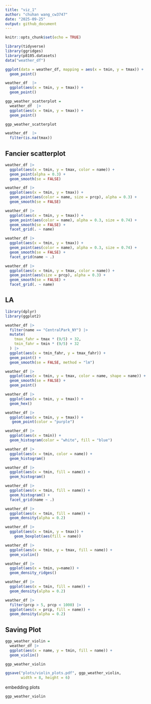 ```yaml
---
title: "viz_1"
author: "chuhan wang_cw3747"
date: "2025-09-25"
output: github_document
---
```


```r
knitr::opts_chunk$set(echo = TRUE)
```

```r
library(tidyverse)
library(ggridges)
library(p8105.datasets)
data("weather_df")
```

```r
ggplot(data = weather_df, mapping = aes(x = tmin, y = tmax)) +
  geom_point()
```

```r
weather_df  |>
  ggplot(aes(x = tmin, y = tmax)) +
  geom_point()
```

```r
ggp_weather_scatterplot = 
  weather_df  |>
  ggplot(aes(x = tmin, y = tmax)) +
  geom_point()

ggp_weather_scatterplot
```

```r
weather_df  |>
  filter(is.na(tmax))
```

## Fancier scatterplot
```r
weather_df |>
  ggplot(aes(x = tmin, y = tmax, color = name)) +
  geom_point(alpha = 0.3) +
  geom_smooth(se = FALSE)
```

```r
weather_df |>
  ggplot(aes(x = tmin, y = tmax)) +
  geom_point(aes(color = name, size = prcp), alpha = 0.3) +
  geom_smooth(se = FALSE)
```

```r
weather_df |>
  ggplot(aes(x = tmin, y = tmax)) +
  geom_point(aes(color = name), alpha = 0.3, size = 0.74) +
  geom_smooth(se = FALSE) +
  facet_grid(. ~ name)

weather_df |>
  ggplot(aes(x = tmin, y = tmax)) +
  geom_point(aes(color = name), alpha = 0.3, size = 0.74) +
  geom_smooth(se = FALSE) +
  facet_grid(name ~ .)
```

```r
weather_df |>
  ggplot(aes(x = tmin, y = tmax, color = name)) +
  geom_point(aes(size = prcp), alpha = 0.3) +
  geom_smooth(se = FALSE) +
  facet_grid(. ~ name)
```

## LA
```r
library(dplyr)
library(ggplot2)

weather_df |>
  filter(name == "CentralPark_NY") |>
  mutate(
    tmax_fahr = tmax * (9/5) + 32,
    tmin_fahr = tmin * (9/5) + 32
  ) |>
  ggplot(aes(x = tmin_fahr, y = tmax_fahr)) +
  geom_point() +
  geom_smooth(se = FALSE, method = "lm")
```

```r
weather_df |>
  ggplot(aes(x = tmin, y = tmax, color = name, shape = name)) +
  geom_smooth(se = FALSE) +
  geom_point()
```

```r
weather_df |>
  ggplot(aes(x = tmin, y = tmax)) +
  geom_hex()
```

```r
weather_df |>
  ggplot(aes(x = tmin, y = tmax)) +
   geom_point(color = "purple")
```

```r
weather_df |>
  ggplot(aes(x = tmin)) +
  geom_histogram(color = "white", fill = "blue")
```

```r
weather_df |>
  ggplot(aes(x = tmin, color = name)) +
  geom_histogram()

weather_df |>
  ggplot(aes(x = tmin, fill = name)) +
  geom_histogram()
```

```r
weather_df |>
  ggplot(aes(x = tmin, fill = name)) +
  geom_histogram() +
  facet_grid(name ~ .)
```

```r
weather_df |>
  ggplot(aes(x = tmin, fill = name)) +
  geom_density(alpha = 0.2)
```

```r
weather_df |>
  ggplot(aes(x = tmin, y = tmax)) +
    geom_boxplot(aes(fill = name))
```

```r
weather_df |>
  ggplot(aes(x = tmin, y = tmax, fill = name)) +
  geom_violin()
```

```r
weather_df |>
  ggplot(aes(x = tmin, y=name)) +
  geom_density_ridges()
```

```r
weather_df |>
  ggplot(aes(x = tmin, fill = name)) +
  geom_density(alpha = 0.2)
```

```r
weather_df |>
  filter(prcp > 5, prcp < 1000) |>
  ggplot(aes(x = prcp, fill = name)) +
  geom_density(alpha = 0.2)
```

## Saving Plot
```r
ggp_weather_violin =
  weather_df |>
  ggplot(aes(x = name, y = tmin, fill = name)) +
  geom_violin()

ggp_weather_violin

ggsave("plots/violin_plots.pdf", ggp_weather_violin,
       width = 8, height = 6)
```
embedding plots
```r
ggp_weather_violin
```
